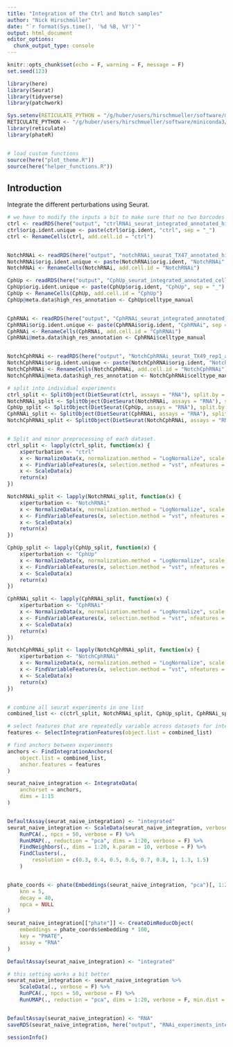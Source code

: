 ```yaml
---
title: "Integration of the Ctrl and Notch samples"
author: "Nick Hirschmüller"
date: "`r format(Sys.time(), '%d %B, %Y')`"
output: html_document
editor_options: 
  chunk_output_type: console
---
```


```r
knitr::opts_chunk$set(echo = F, warning = F, message = F)
set.seed(123)
```


```r
library(here)
library(Seurat)
library(tidyverse)
library(patchwork)

Sys.setenv(RETICULATE_PYTHON = "/g/huber/users/hirschmueller/software/miniconda3/bin/python")
RETICULATE_PYTHON <- "/g/huber/users/hirschmueller/software/miniconda3/bin/python"
library(reticulate)
library(phateR)


# load custom functions
source(here("plot_theme.R"))
source(here("helper_functions.R"))
```

## Introduction
Integrate the different perturbations using Seurat.

```r
# we have to modify the inputs a bit to make sure that no two barcodes overlap. just adding the orig indent (TX47) might not be enough becuase we have multiple ones know
ctrl <- readRDS(here("output", "ctrlRNAi_seurat_integrated_annotated_high_res_cellcycle.rds"))
ctrl$orig.ident.unique <- paste(ctrl$orig.ident, "ctrl", sep = "_")
ctrl <- RenameCells(ctrl, add.cell.id = "ctrl")


NotchRNAi <- readRDS(here("output", "notchRNAi_seurat_TX47_annotated_high_res_cellcycle.rds"))
NotchRNAi$orig.ident.unique <- paste(NotchRNAi$orig.ident, "NotchRNAi", sep = "_")
NotchRNAi <- RenameCells(NotchRNAi, add.cell.id = "NotchRNAi")

CphUp <- readRDS(here("output", "CphUp_seurat_integrated_annotated_cellcycle.rds"))
CphUp$orig.ident.unique <- paste(CphUp$orig.ident, "CphUp", sep = "_")
CphUp <- RenameCells(CphUp, add.cell.id = "CphUp")
CphUp@meta.data$high_res_annotation <- CphUp$celltype_manual


CphRNAi <- readRDS(here("output", "CphRNAi_seurat_integrated_annotated_cellcycle.rds"))
CphRNAi$orig.ident.unique <- paste(CphRNAi$orig.ident, "CphRNAi", sep = "_")
CphRNAi <- RenameCells(CphRNAi, add.cell.id = "CphRNAi")
CphRNAi@meta.data$high_res_annotation <- CphRNAi$celltype_manual


NotchCphRNAi <- readRDS(here("output", "NotchCphRNAi_seurat_TX49_rep1_annotated_cellcycle.rds"))
NotchCphRNAi$orig.ident.unique <- paste(NotchCphRNAi$orig.ident, "NotchCphRNAi", sep = "_")
NotchCphRNAi <- RenameCells(NotchCphRNAi, add.cell.id = "NotchCphRNAi")
NotchCphRNAi@meta.data$high_res_annotation <- NotchCphRNAi$celltype_manual
```


```r
# split into individual experiments
ctrl_split <- SplitObject(DietSeurat(ctrl, assays = "RNA"), split.by = "orig.ident.unique")
NotchRNAi_split <- SplitObject(DietSeurat(NotchRNAi, assays = "RNA"), split.by = "orig.ident.unique") # not really necessary since only one sample anyway
CphUp_split <- SplitObject(DietSeurat(CphUp, assays = "RNA"), split.by = "orig.ident.unique")
CphRNAi_split <- SplitObject(DietSeurat(CphRNAi, assays = "RNA"), split.by = "orig.ident.unique")
NotchCphRNAi_split <- SplitObject(DietSeurat(NotchCphRNAi, assays = "RNA"), split.by = "orig.ident.unique") # not really necessary since only one sample anyway


# Split and minor preprocessing of each dataset.
ctrl_split <- lapply(ctrl_split, function(x) {
    x$perturbation <- "ctrl"
    x <- NormalizeData(x, normalization.method = "LogNormalize", scale.factor = 10000)
    x <- FindVariableFeatures(x, selection.method = "vst", nfeatures = 3000)
    x <- ScaleData(x)
    return(x)
})

NotchRNAi_split <- lapply(NotchRNAi_split, function(x) {
    x$perturbation <- "NotchRNAi"
    x <- NormalizeData(x, normalization.method = "LogNormalize", scale.factor = 10000)
    x <- FindVariableFeatures(x, selection.method = "vst", nfeatures = 3000)
    x <- ScaleData(x)
    return(x)
})

CphUp_split <- lapply(CphUp_split, function(x) {
    x$perturbation <- "CphUp"
    x <- NormalizeData(x, normalization.method = "LogNormalize", scale.factor = 10000)
    x <- FindVariableFeatures(x, selection.method = "vst", nfeatures = 3000)
    x <- ScaleData(x)
    return(x)
})

CphRNAi_split <- lapply(CphRNAi_split, function(x) {
    x$perturbation <- "CphRNAi"
    x <- NormalizeData(x, normalization.method = "LogNormalize", scale.factor = 10000)
    x <- FindVariableFeatures(x, selection.method = "vst", nfeatures = 3000)
    x <- ScaleData(x)
    return(x)
})

NotchCphRNAi_split <- lapply(NotchCphRNAi_split, function(x) {
    x$perturbation <- "NotchCphRNAi"
    x <- NormalizeData(x, normalization.method = "LogNormalize", scale.factor = 10000)
    x <- FindVariableFeatures(x, selection.method = "vst", nfeatures = 3000)
    x <- ScaleData(x)
    return(x)
})


# combine all seurat experiments in one list
combined_list <- c(ctrl_split, NotchRNAi_split, CphUp_split, CphRNAi_split, NotchCphRNAi_split)

# select features that are repeatedly variable across datasets for integration
features <- SelectIntegrationFeatures(object.list = combined_list)

# find anchors between experiments
anchors <- FindIntegrationAnchors(
    object.list = combined_list,
    anchor.features = features
)

seurat_naive_integration <- IntegrateData(
    anchorset = anchors,
    dims = 1:15
)


DefaultAssay(seurat_naive_integration) <- "integrated"
seurat_naive_integration <- ScaleData(seurat_naive_integration, verbose = F) %>%
    RunPCA(., npcs = 50, verbose = F) %>%
    RunUMAP(., reduction = "pca", dims = 1:20, verbose = F) %>%
    FindNeighbors(., dims = 1:20, k.param = 10, verbose = F) %>%
    FindClusters(.,
        resolution = c(0.3, 0.4, 0.5, 0.6, 0.7, 0.8, 1, 1.3, 1.5)
    )


phate_coords <- phate(Embeddings(seurat_naive_integration, "pca")[, 1:20],
    knn = 5,
    decay = 40,
    npca = NULL
)

seurat_naive_integration[["phate"]] <- CreateDimReducObject(
    embeddings = phate_coords$embedding * 100,
    key = "PHATE",
    assay = "RNA"
)

DefaultAssay(seurat_naive_integration) <- "integrated"

# this setting works a bit better
seurat_naive_integration <- seurat_naive_integration %>% 
    ScaleData(., verbose = F) %>% 
    RunPCA(., npcs = 50, verbose = F) %>%
    RunUMAP(., reduction = "pca", dims = 1:20, verbose = F, min.dist = 0.6)


DefaultAssay(seurat_naive_integration) <- "RNA"
saveRDS(seurat_naive_integration, here("output", "RNAi_experiments_integrated.rds"))
```


```r
sessionInfo()
```
